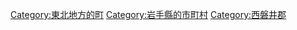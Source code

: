 {{Commonscat|Hiraizumi, Iwate}}
{{Catmore}}

{{DEFAULTSORT:Hiraizumi}}
[[Category:東北地方的町|Category:東北地方的町]]
[[Category:岩手縣的市町村|Category:岩手縣的市町村]]
[[Category:西磐井郡|Category:西磐井郡]]